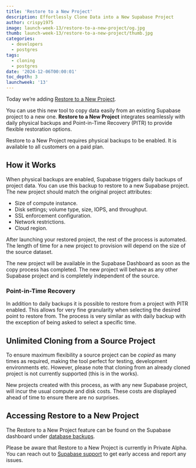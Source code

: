 ```yaml
---
title: 'Restore to a New Project'
description: Effortlessly Clone Data into a New Supabase Project
author: crispy1975
image: launch-week-13/restore-to-a-new-project/og.jpg
thumb: launch-week-13/restore-to-a-new-project/thumb.jpg
categories:
  - developers
  - postgres
tags:
  - cloning
  - postgres
date: '2024-12-06T00:00:01'
toc_depth: 3
launchweek: '13'
---
```


Today we’re adding [Restore to a New Project](https://supabase.com/docs/guides/platform/backups#restore-to-a-new-project).

You can use this new tool to copy data easily from an existing Supabase project to a new one. **Restore to a New Project** integrates seamlessly with daily physical backups and Point-in-Time Recovery (PITR) to provide flexible restoration options.

<Admonition>

Restore to a New Project requires physical backups to be enabled. It is available to all customers on a paid plan.

</Admonition>

## How it Works

When physical backups are enabled, Supabase triggers daily backups of project data. You can use this backup to restore to a new Supabase project. The new project should match the original project attributes:

- Size of compute instance.
- Disk settings; volume type, size, IOPS, and throughput.
- SSL enforcement configuration.
- Network restrictions.
- Cloud region.

After launching your restored project, the rest of the process is automated. The length of time for a new project to provision will depend on the size of the source dataset.

The new project will be available in the Supabase Dashboard as soon as the copy process has completed. The new project will behave as any other Supabase project and is completely independent of the source.

### Point-in-Time Recovery

In addition to daily backups it is possible to restore from a project with PITR enabled. This allows for very fine granularity when selecting the desired point to restore from. The process is very similar as with daily backup with the exception of being asked to select a specific time.

## Unlimited Cloning from a Source Project

To ensure maximum flexibility a source project can be _copied_ as many times as required, making the tool perfect for testing, development environments etc. However, please note that cloning from an already cloned project is not currently supported (this is in the works).

<Admonition>

New projects created with this process, as with any new Supabase project, will incur the usual compute and disk costs. These costs are displayed ahead of time to ensure there are no surprises.

</Admonition>

## Accessing Restore to a New Project

The Restore to a New Project feature can be found on the Supabase dashboard under [database backups](https://supabase.com/dashboard/project/_/database/backups/restore-to-new-project).

<Admonition>

Please be aware that Restore to a New Project is currently in Private Alpha. You can reach out to [Supabase support](https://supabase.help) to get early access and report any issues.

</Admonition>
